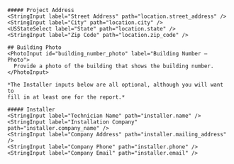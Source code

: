 

    ##### Project Address
    <StringInput label="Street Address" path="location.street_address" />
    <StringInput label="City" path="location.city" />
    <USStateSelect label="State" path="location.state" />
    <StringInput label="Zip Code" path="location.zip_code" />

    ## Building Photo
    <PhotoInput id="building_number_photo" label="Building Number – Photo">
      Provide a photo of the building that shows the building number.
    </PhotoInput>

    *The Installer inputs below are all optional, although you will want to 
    fill in at least one for the report.*

    ##### Installer
    <StringInput label="Technician Name" path="installer.name" />
    <StringInput label="Installation Company" path="installer.company_name" />
    <StringInput label="Company Address" path="installer.mailing_address" />
    <StringInput label="Company Phone" path="installer.phone" />
    <StringInput label="Company Email" path="installer.email" />

    